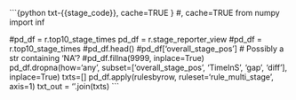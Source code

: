 ```{python txt-{{stage_code}}, cache=TRUE }
#, cache=TRUE
from numpy import inf

#pd_df = r.top10_stage_times
pd_df = r.stage_reporter_view
#pd_df = r.top10_stage_times
#pd_df.head()
#pd_df['overall_stage_pos'] # Possibly a str containing 'NA'?
#pd_df.fillna(9999, inplace=True)
pd_df.dropna(how='any', subset=['overall_stage_pos', 'TimeInS', 'gap', 'diff'], inplace=True)
txts=[]
pd_df.apply(rulesbyrow, ruleset='rule_multi_stage', axis=1)
txt_out = '\n\n'.join(txts)
```